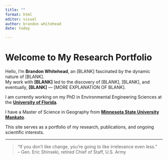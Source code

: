 ```yaml
---
title: ""
format: html
editor: visual
author: brandon whitehead
date: today

---
```


# Welcome to My Research Portfolio

<!--
![Barbara McClintock (1902-1992), Department of Genetics, Carnegie Institution at Cold Spring Harbor, New York, shown in her laboratory. [Photo: From the Smithsonian Institution Archives, Accession 90-105, Science Service Records, Image No. SIA2008-5609](http://siarchives.si.edu/collections/siris_arc_306310)](images/barbaramcclintock.jpg){width="80%"}
-->

Hello, I’m **Brandon Whitehead**, an [BLANK] fascinated by the dynamic nature of [BLANK].\
My work with **[BLANK]** led to the discovery of [BLANK], [BLANK], and eventually, **[BLANK]** — [MORE EXPLANATION OF BLANK].

I am currently working on my PhD in Environmental Engineering Sciences at the **[University of Florida](https://www.ufl.edu/)**.

I have a Master of Science in Geography from **[Minnesota State University Mankato](https://www.mnsu.edu/)**.  


This site serves as a portfolio of my research, publications, and ongoing scientific interests.

------------------------------------------------------------------------

> “If you don't like change, you're going to like irrelevance even less.” \
  -- Gen. Eric Shinseki, retired Chief of Staff, U.S. Army